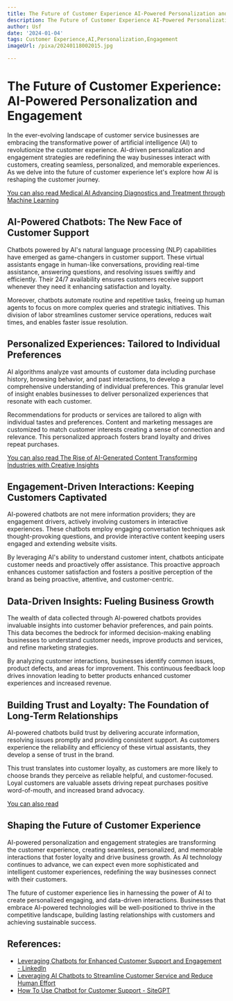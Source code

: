 ```yaml
---
title: The Future of Customer Experience AI-Powered Personalization and Engagement
description: The Future of Customer Experience AI-Powered Personalization and Engagement
author: Usf
date: '2024-01-04'
tags: Customer Experience,AI,Personalization,Engagement
imageUrl: /pixa/20240118002015.jpg

---
```

# The Future of Customer Experience: AI-Powered Personalization and Engagement

In the ever-evolving landscape of customer service businesses are  embracing  the transformative power of artificial intelligence (AI) to revolutionize the  customer experience. AI-driven personalization and engagement  strategies are redefining the way businesses  interact with customers, creating seamless, personalized, and  memorable experiences. As we delve into the future of customer experience let's explore how  AI is reshaping the customer journey.

[You can also read  Medical AI Advancing Diagnostics and Treatment through Machine Learning](Medical%20AI%20Advancing%20Diagnostics%20and%20Treatment%20through%20Machine%20Learning)


## AI-Powered Chatbots: The New Face of Customer Support

Chatbots powered by AI's natural language  processing (NLP) capabilities have emerged as game-changers in  customer support. These virtual assistants engage in human-like conversations, providing real-time assistance, answering  questions, and resolving issues swiftly and efficiently. Their 24/7 availability ensures customers receive support whenever they need it enhancing satisfaction and  loyalty.

Moreover, chatbots automate routine and repetitive tasks, freeing up human agents to focus on more complex queries and  strategic initiatives. This division of labor streamlines customer service operations, reduces wait times, and enables  faster issue resolution.

## Personalized Experiences: Tailored to Individual Preferences

AI algorithms  analyze vast amounts of customer data including purchase history, browsing behavior, and  past interactions, to develop a comprehensive understanding of individual preferences. This granular level of insight enables businesses to  deliver personalized experiences that  resonate with each customer.

Recommendations for  products or services are tailored to align with individual tastes and preferences. Content and marketing messages are customized to  match customer interests creating a sense of connection and relevance. This personalized approach fosters brand  loyalty and drives repeat purchases.

[You can also read The Rise of AI-Generated Content Transforming Industries with Creative Insights](The%20Rise%20of%20AI-Generated%20Content%20Transforming%20Industries%20with%20Creative%20Insights)


##  Engagement-Driven Interactions: Keeping Customers Captivated

AI-powered chatbots are not mere information  providers; they  are engagement drivers, actively involving customers in interactive experiences. These chatbots employ engaging conversation  techniques ask thought-provoking questions, and  provide interactive content  keeping users engaged and extending website visits.

By leveraging AI's ability to understand customer intent,  chatbots anticipate customer needs and proactively offer assistance.  This proactive approach enhances customer satisfaction and  fosters  a positive  perception of the brand as being proactive, attentive, and customer-centric.

## Data-Driven  Insights: Fueling Business Growth

The wealth of  data collected through AI-powered chatbots provides invaluable insights into customer  behavior preferences, and pain points. This  data becomes  the  bedrock for informed decision-making enabling businesses to understand customer needs, improve products and services,  and refine marketing strategies.

By analyzing customer interactions, businesses  identify common issues, product defects, and areas  for  improvement. This continuous feedback loop drives innovation leading to better products  enhanced customer experiences and increased revenue.

## Building Trust and Loyalty:  The Foundation of Long-Term Relationships

AI-powered chatbots build trust by delivering accurate information, resolving issues promptly  and providing consistent support. As customers experience the  reliability and efficiency of these virtual assistants,  they develop a sense  of trust in the brand.

This trust translates into customer loyalty, as customers are more likely to  choose brands they perceive as  reliable helpful,  and customer-focused. Loyal customers are valuable assets driving repeat purchases positive word-of-mouth, and increased  brand advocacy.

[You can also read ]()


## Shaping the Future of Customer Experience

AI-powered personalization and engagement  strategies are transforming the customer experience, creating seamless, personalized, and memorable interactions that foster loyalty and drive business growth. As AI technology continues to advance, we can expect even more sophisticated and intelligent customer experiences, redefining the way businesses connect with  their customers.

The future of customer  experience lies in harnessing the power of AI to  create personalized engaging, and data-driven interactions. Businesses that embrace AI-powered technologies will be  well-positioned  to thrive in  the competitive landscape, building lasting relationships with customers and achieving sustainable success.

## References:
- [Leveraging Chatbots for Enhanced Customer Support and Engagement - LinkedIn](https://www.linkedin.com/pulse/leveraging-chatbots-enhanced-customer-support-engagement)
- [Leveraging AI Chatbots to Streamline Customer Service and Reduce Human Effort](https://www.linkedin.com/pulse/leveraging-ai-chatbots-streamline-customer-service-reduce-umair-q-?trk=article-ssr-frontend-pulse_more-articles_related-content-card)
- [How To Use Chatbot for Customer Support - SiteGPT](https://sitegpt.ai/blog/how-to-use-chatbot-for-customer-support)
